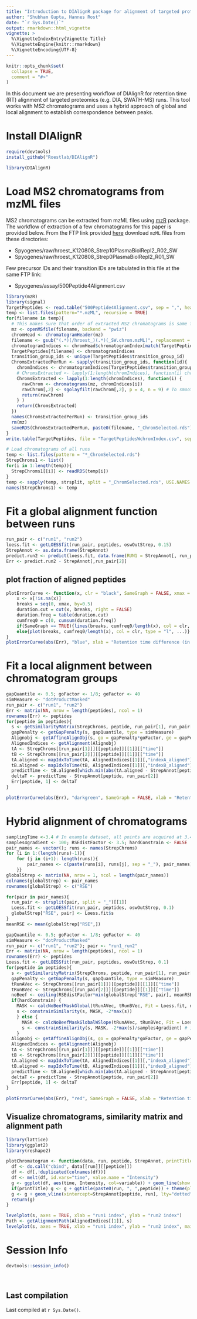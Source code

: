 ```yaml
---
title: "Introduction to DIAlignR package for alignment of targeted proteomics runs"
author: "Shubham Gupta, Hannes Rost"
date: "`r Sys.Date()`"
output: rmarkdown::html_vignette
vignette: >
  %\VignetteIndexEntry{Vignette Title}
  %\VignetteEngine{knitr::rmarkdown}
  %\VignetteEncoding{UTF-8}
---
```


```r
knitr::opts_chunk$set(
  collapse = TRUE,
  comment = "#>"
)
```

In this document we are presenting workflow of DIAlignR for retention time (RT) alignment of targeted proteomics (e.g. DIA, SWATH-MS) runs. This tool works with MS2 chromatograms and uses a hybrid approach of global and local alignment to establish correspondence between peaks.

# Install DIAlignR
```r
require(devtools)
install_github("Roestlab/DIAlignR")
```

```r
library(DIAlignR)
```


# Load MS2 chromatograms from mzML files
MS2 chromatograms can be extracted from mzML files using [mzR](https://bioconductor.org/packages/release/bioc/html/mzR.html) package. The workflow of extraction of a few chromatograms for this paper is provided below. From the FTP link provided [here](http://www.peptideatlas.org/PASS/PASS01280) download `mzML` files from these directories:   

* Spyogenes/raw/hroest_K120808_Strep10PlasmaBiolRepl2_R02_SW   
* Spyogenes/raw/hroest_K120808_Strep0PlasmaBiolRepl2_R01_SW    

Few precursor IDs and their transition IDs are tabulated in this file at the same FTP link:

* Spyogenes/assay/500Peptide4Alignment.csv    
```r
library(mzR)
library(signal)
TargetPeptides <- read.table("500Peptide4Alignment.csv", sep = ",", header = T)
temp <- list.files(pattern="*.mzML", recursive = TRUE)
for(filename in temp){
  # This makes sure that order of extracted MS2 chromatograms is same for each run.
  mz <- openMSfile(filename, backend = "pwiz")
  chromHead <- chromatogramHeader(mz)
  filename <- gsub("(.*)(/hroest_)(.*)(_SW.chrom.mzML)", replacement = "\\3", filename)
  chromatogramIndices <- chromHead$chromatogramIndex[match(TargetPeptides$transition_name, chromHead$chromatogramId)]
  TargetPeptides[filename] <- chromatogramIndices
  transition_group_ids <- unique(TargetPeptides$transition_group_id)
  ChromsExtractedPerRun <- sapply(transition_group_ids, function(id){
    chromIndices <- chromatogramIndices[TargetPeptides$transition_group_id == id]
    # ChromsExtracted <- lapply(1:length(chromIndices), function(i) chromatograms(mz, chromIndices[i]))
    ChromsExtracted <- lapply(1:length(chromIndices), function(i) {
      rawChrom <- chromatograms(mz, chromIndices[i])
      rawChrom[,2] <- sgolayfilt(rawChrom[,2], p = 4, n = 9) # To smooth chromatograms, use Savitzky-Golay filter
      return(rawChrom)
    } )
    return(ChromsExtracted)
  })
  names(ChromsExtractedPerRun) <- transition_group_ids
  rm(mz)
  saveRDS(ChromsExtractedPerRun, paste0(filename, "_ChromSelected.rds"))
}
write.table(TargetPeptides, file = "TargetPeptidesWchromIndex.csv", sep = ",")

# Load chromatograms of all runs 
temp <- list.files(pattern = "*_ChromSelected.rds")
StrepChroms1 <- list()
for(i in 1:length(temp)){
  StrepChroms1[[i]] <- readRDS(temp[i])
}
temp <- sapply(temp, strsplit, split = "_ChromSelected.rds", USE.NAMES = FALSE)
names(StrepChroms1) <- temp
```


# Fit a global alignment function between runs
```r
run_pair <- c("run1", "run2")
loess.fit <- getLOESSfit(run_pair, peptides, oswOutStrep, 0.15)
StrepAnnot <- as.data.frame(StrepAnnot)
predict.run2 <- predict(loess.fit, data.frame(RUN1 = StrepAnnot[, run_pair[1]]))
Err <- predict.run2 - StrepAnnot[,run_pair[2]]
```


## plot fraction of aligned peptides
```r
plotErrorCurve <- function(x, clr = "black", SameGraph = FALSE, xmax = 120, ...){
    x <- x[!is.na(x)]
    breaks = seq(0, xmax, by=0.5)
    duration.cut = cut(x, breaks, right = FALSE) 
    duration.freq = table(duration.cut)
    cumfreq0 = c(0, cumsum(duration.freq))
    if(SameGraph == TRUE){lines(breaks, cumfreq0/length(x), col = clr, ...)}
    else{plot(breaks, cumfreq0/length(x), col = clr, type = "l", ...)}
}
plotErrorCurve(abs(Err), "blue", xlab = "Retention time difference (in sec)", ylab = "Cumulative fraction of peptides")
```


# Fit a local alignment between chromatogram groups
```r
gapQuantile <- 0.5; goFactor <- 1/8; geFactor <- 40
simMeasure <- "dotProductMasked"
run_pair <- c("run1", "run2")
Err <- matrix(NA, nrow = length(peptides), ncol = 1)
rownames(Err) <- peptides
for(peptide in peptides){
  s <- getSimilarityMatrix(StrepChroms, peptide, run_pair[1], run_pair[2], type = simMeasure)
  gapPenalty <- getGapPenalty(s, gapQuantile, type = simMeasure)
  Alignobj <- getAffineAlignObj(s, go = gapPenalty*goFactor, ge = gapPenalty*geFactor)
  AlignedIndices <- getAlignment(Alignobj)
  tA <- StrepChroms[[run_pair[1]]][[peptide]][[1]][["time"]]
  tB <- StrepChroms[[run_pair[2]]][[peptide]][[1]][["time"]]
  tA.aligned <- mapIdxToTime(tA, AlignedIndices[[1]][,"indexA_aligned"])
  tB.aligned <- mapIdxToTime(tB, AlignedIndices[[1]][,"indexB_aligned"])
  predictTime <- tB.aligned[which.min(abs(tA.aligned - StrepAnnot[peptide, run_pair[1]]))]
  deltaT <- predictTime - StrepAnnot[peptide, run_pair[2]]
  Err[peptide, 1] <- deltaT
}
```


```r
plotErrorCurve(abs(Err), "darkgreen", SameGraph = FALSE, xlab = "Retention time difference (in sec)", ylab = "Cumulative fraction of peptides")
```


# Hybrid alignment of chromatograms
```r
samplingTime <-3.4 # In example dataset, all points are acquired at 3.4 second interval.
samples4gradient <- 100; RSEdistFactor <- 3.5; hardConstrain <- FALSE
pair_names <- vector(); runs <- names(StrepChroms)
for (i in 1:(length(runs)-1)){
    for (j in (i+1): length(runs)){
        pair_names <- c(paste(runs[i], runs[j], sep = "_"), pair_names)
    }}
globalStrep <- matrix(NA, nrow = 1, ncol = length(pair_names))
colnames(globalStrep) <- pair_names
rownames(globalStrep) <- c("RSE")

for(pair in pair_names){
  run_pair <- strsplit(pair, split = "_")[[1]]
  Loess.fit <- getLOESSfit(run_pair, peptides, oswOutStrep, 0.1)
  globalStrep["RSE", pair] <- Loess.fit$s
}
meanRSE <- mean(globalStrep["RSE",])
```


```r
gapQuantile <- 0.5; goFactor <- 1/8; geFactor <- 40
simMeasure <- "dotProductMasked"
run_pair <- c("run1", "run2"); pair <- "run1_run2"
Err <- matrix(NA, nrow = length(peptides), ncol = 1)
rownames(Err) <- peptides
Loess.fit <- getLOESSfit(run_pair, peptides, oswOutStrep, 0.1)
for(peptide in peptides){
  s <- getSimilarityMatrix(StrepChroms, peptide, run_pair[1], run_pair[2], type = simMeasure)
  gapPenalty <- getGapPenalty(s, gapQuantile, type = simMeasure)
  tRunAVec <- StrepChroms[[run_pair[1]]][[peptide]][[1]][["time"]]
  tRunBVec <- StrepChroms[[run_pair[2]]][[peptide]][[1]][["time"]]
  noBeef <- ceiling(RSEdistFactor*min(globalStrep["RSE", pair], meanRSE)/samplingTime)
  if(hardConstrain) {
    MASK <- calcNoBeefMaskGlobal(tRunAVec, tRunBVec, Fit = Loess.fit, noBeef)
    s <- constrainSimilarity(s, MASK, -2*max(s))
    } else {
      MASK <- calcNoBeefMaskGlobalWSlope(tRunAVec, tRunBVec, Fit = Loess.fit, noBeef)
      s <- constrainSimilarity(s, MASK, -2*max(s)/samples4gradient) # it will take 100 time points to reach -2max
    }
  Alignobj <- getAffineAlignObj(s, go = gapPenalty*goFactor, ge = gapPenalty*geFactor)
  AlignedIndices <- getAlignment(Alignobj)
  tA <- StrepChroms[[run_pair[1]]][[peptide]][[1]][["time"]]
  tB <- StrepChroms[[run_pair[2]]][[peptide]][[1]][["time"]]
  tA.aligned <- mapIdxToTime(tA, AlignedIndices[[1]][,"indexA_aligned"])
  tB.aligned <- mapIdxToTime(tB, AlignedIndices[[1]][,"indexB_aligned"])
  predictTime <- tB.aligned[which.min(abs(tA.aligned - StrepAnnot[peptide, run_pair[1]]))]
  deltaT <- predictTime - StrepAnnot[peptide, run_pair[2]]
  Err[peptide, 1] <- deltaT
}
```

```r
plotErrorCurve(abs(Err), "red", SameGraph = FALSE, xlab = "Retention time difference (in sec)", ylab = "Cumulative fraction of peptides")
```

## Visualize chromatograms, similarity matrix and alignment path
```r
library(lattice)
library(ggplot2)
library(reshape2)

plotChromatogram <- function(data, run, peptide, StrepAnnot, printTitle =TRUE){
  df <- do.call("cbind", data[[run]][[peptide]])
  df <- df[,!duplicated(colnames(df))]
  df <- melt(df, id.vars="time", value.name = "Intensity")
  g <- ggplot(df, aes(time, Intensity, col=variable)) + geom_line(show.legend = FALSE) + theme_bw()
  if(printTitle) g <- g + ggtitle(paste0(run, ", ",peptide)) + theme(plot.title = element_text(hjust = 0.5))
  g <- g + geom_vline(xintercept=StrepAnnot[peptide, run], lty="dotted", size = 0.4)
  return(g)
}

levelplot(s, axes = TRUE, xlab = "run1 index", ylab = "run2 index")
Path <- getAlignmentPath(AlignedIndices[[1]], s)
levelplot(s, axes = TRUE, xlab = "run1 index", ylab = "run2 index", main = paste0("Alignment path through the ", simMeasure, " similarity matrix\n for ", peptide)) + latticeExtra::as.layer(levelplot(Path, col.regions = c("transparent", "green"), alpha = 1, axes = FALSE))
```


# Session Info
```r
devtools::session_info()
```

<br>

## Last compilation
Last compiled at `r Sys.Date()`.
